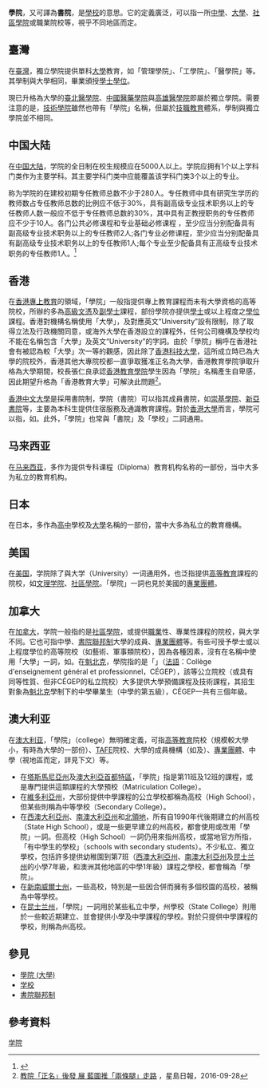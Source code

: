 {{refimprove|time=2018-07-12T09:06:17+00:00}}
{{Otheruse}}
'''學院'''，又可譯為'''書院'''，是[[學校|學校]]的意思。它的定義廣泛，可以指一所[[中學|中學]]、[[大學|大學]]、[[社區學院|社區學院]]或職業院校等，視乎不同地區而定。

== 臺灣 ==
在[[臺灣|臺灣]]，獨立學院提供單科[[大學|大學]]教育，如「管理學院」、「工學院」、「醫學院」等。其學制與大學相同，畢業頒授[[學士|學士]][[學位|學位]]。

現已升格為大學的[[臺北醫學院|臺北醫學院]]、[[中國醫藥學院|中國醫藥學院]]與[[高雄醫學院|高雄醫學院]]即屬於獨立學院。需要注意的是，[[技術學院|技術學院]]雖然也帶有「學院」名稱，但屬於[[技職教育|技職教育]]體系，學制與獨立學院並不相同。

== 中国大陆 ==
在[[中国大陆|中国大陆]]，学院的全日制在校生规模应在5000人以上。学院应拥有1个以上学科门类作为主要学科。其主要学科门类中应能覆盖该学科门类3个以上的专业。

称为学院的在建校初期专任教师总数不少于280人。专任教师中具有研究生学历的教师数占专任教师总数的比例应不低于30%，具有副高级专业技术职务以上的专任教师人数一般应不低于专任教师总数的30%，其中具有正教授职务的专任教师应不少于10人。各门公共必修课程和专业基础必修课程 ，至少应当分别配备具有副高级专业技术职务以上的专任教师2人;各门专业必修课程，至少应当分别配备具有副高级专业技术职务以上的专任教师1人;每个专业至少配备具有正高级专业技术职务的专任教师1人。<ref>{{Cite web|url=http://www.moe.gov.cn/jyb_zwfw/zwfw_fwxx/zhfu_gk/201511/t20151104_217627.html|title=2016年高考报名季 常见五大名词解释 - 中华人民共和国教育部政府门户网站|accessdate=2017-05-11|last=李娜|work=www.moe.gov.cn|archive-date=2021-04-20|archive-url=https://web.archive.org/web/20210420104445/http://www.moe.gov.cn/jyb_zwfw/zwfw_fwxx/zhfu_gk/201511/t20151104_217627.html}}</ref>

== 香港 ==
在[[香港專上教育|香港專上教育]]的領域，「學院」一般指提供專上教育課程而未有大學資格的高等院校，所辦的多為[[高級文憑|高級文憑]]及[[副學士|副學士]]課程，部份學院亦提供[[學士|學士]]或以上程度之[[學位|學位]]課程。香港對機構名稱使用「大學」，及對應英文“University”設有限制，除了取得立法及行政機關同意，或海外大學在香港設立的課程外，任何公司機構及學校均不能在名稱包含「大學」及英文“University”的字詞。由於「學院」稱呼在香港社會有被認為較「大學」次一等的觀感，因此除了[[香港科技大學|香港科技大學]]，這所成立時已為大學的院校外，香港其他大專院校都一直爭取獲准正名為大學，香港教育學院爭取升格為大學期間，校長張仁良承認[[香港教育學院|香港教育學院]]學生因為「學院」名稱產生自卑感，因此期望升格為「香港教育大學」可解決此問題<ref>[http://std.stheadline.com/yesterday/edu/0928go01.html 教院「正名」後發 展 藍圖推「兩條腿」走路] {{Wayback|url=http://std.stheadline.com/yesterday/edu/0928go01.html |date=20161227200648 }}，星島日報，2016-09-28</ref>。

[[香港中文大學|香港中文大學]]是採用書院制，學院（書院）可以指其成員書院，如[[崇基學院|崇基學院]]、[[新亞書院|新亞書院]]等，主要為本科生提供住宿服務及通識教育課程。對於[[香港大學|香港大學]]而言，學院可以指{{tsl|en|Residential college|住宿書院}}，如{{tsl|en|St. John's College, University of Hong Kong|香港大學聖約翰學院}}。此外，「學院」也常與「書院」及「學校」二詞通用。

== 马来西亚 ==
在[[马来西亚|马来西亚]]，多作为提供专科课程（Diploma）教育机构名称的一部份，当中大多为私立的教育机构。

== 日本 ==
在日本，多作為[[高中|高中]]學校及[[大學|大學]]名稱的一部份，當中大多為私立的教育機構。

== 美国 ==
在[[美国|美国]]，学院除了與大学（University）一词通用外，也泛指提供[[高等教育|高等教育]]課程的院校，如[[文理学院|文理学院]]、[[社區學院|社區學院]]。「學院」一詞也見於美國的[[专业技术协会|專業團體]]。

== 加拿大 ==
在[[加拿大|加拿大]]，学院一般指的是[[社區學院|社區學院]]，或提供[[職業|職業]]性、專業性課程的院校，與大学不同。它也可指中學、[[書院聯邦制|書院聯邦制]]大學的成員、[[专业技术协会|專業團體]]等。有些可授予學士或以上程度學位的高等院校（如藝術、軍事類院校），因為各種因素，沒有在名稱中使用「大學」一詞，如{{tsl|en|Royal Military College of Canada|加拿大皇家軍事學院}}。在[[魁北克|魁北克]]，學院指的是「{{tsl|en|CEGEP|普通及職業教育學院}}」（[[法語|法語]]：Collège d'enseignement général et professionnel，CÉGEP），該等公立院校（或具有同等性質、但非CÉGEP的私立院校）大多提供大學預備課程及技術課程，其招生對象為[[魁北克|魁北克]]學制下的中學畢業生（中學的第五級），CÉGEP一共有三個年級。

== 澳大利亚 ==
在[[澳大利亚|澳大利亚]]，「學院」（college）無明確定義，可指[[高等教育|高等教育]]院校（規模較大學小，有時為大學的一部份）、[[技术与继续教育学院|TAFE]]院校、大學的成員機構（如{{tsl|en|Residential college|住宿書院}}及{{tsl|en|University college|大學學院}}）、[[专业技术协会|專業團體]]、中學（視地區而定，詳見下文）等。

*在[[塔斯馬尼亞州|塔斯馬尼亞州]]及[[澳大利亞首都特區|澳大利亞首都特區]]，「學院」指是第11班及12班的課程，或是專門提供這類課程的大學預校（Matriculation College）。
*在[[維多利亞州|維多利亞州]]，大部份提供中學課程的公立學校都稱為高校（High School），但某些則稱為中等學校（Secondary College）。
*在[[西澳大利亞州|西澳大利亞州]]、[[南澳大利亞州|南澳大利亞州]]和[[北領地|北領地]]，所有自1990年代後期建立的州高校（State High School），或是一些更早建立的州高校，都會使用或改用「學院」一詞。但高校（High School）一詞仍用來指州高校，或當地官方所指，「有中學生的學校」（schools with secondary students）。不少私立、獨立學校，包括許多提供幼稚園到第7班（[[西澳大利亞州|西澳大利亞州]]、[[南澳大利亞州|南澳大利亞州]]及[[昆士兰州|昆士兰州]]的小學7年級，和澳洲其他地區的中學1年級）課程之學校，都會稱為「學院」。
*在[[新南威爾士州|新南威爾士州]]，一些高校，特別是一些因合併而擁有多個校園的高校，被稱為中等學校。
*在[[昆士兰州|昆士兰州]]，「學院」一詞用於某些私立中學，州學校（State College）則用於一些較近期建立、並會提供小學及中學課程的學校。對於只提供中學課程的學校，則稱為州高校。

== 參見 ==
* [[學院_(大學)|學院 (大學)]]
* [[学校|学校]]
* [[書院聯邦制|書院聯邦制]]

==參考資料==
{{reflist}}

{{Authority control}}
[[Category:学院|]]